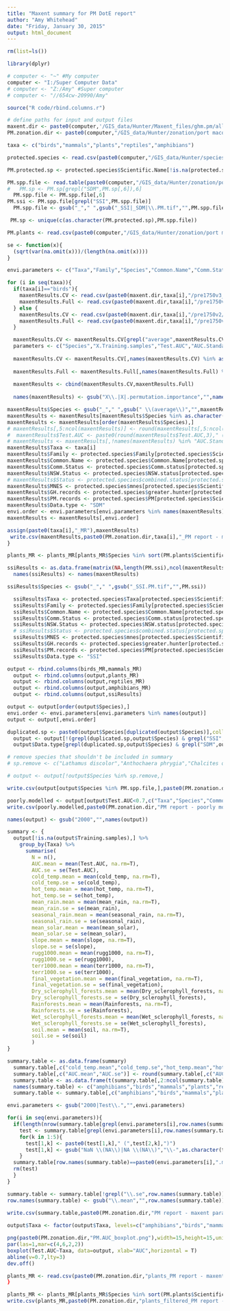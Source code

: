 ```yaml
---
title: "Maxent summary for PM DotE report"
author: "Amy Whitehead"
date: "Friday, January 30, 2015"
output: html_document
---
```


```r
rm(list=ls())

library(dplyr)

# computer <- "~" #My computer
computer <- "I:/Super Computer Data"
# computer <- "Z:/Amy" #Super computer
# computer <- "//654cw-20990/Amy"

source("R code/rbind.columns.r")

# define paths for input and output files
maxent.dir <- paste0(computer,'/GIS_data/Hunter/Maxent_files/ghm.pm/all_variables/output/')
PM.zonation.dir <- paste0(computer,"/GIS_data/Hunter/zonation/port macquarie/output/") 

taxa <- c("birds","mammals","plants","reptiles","amphibians")

protected.species <- read.csv(paste0(computer,"/GIS_data/Hunter/species point data/IBRA threatened species list.csv"))

PM.protected.sp <- protected.species$Scientific.Name[!is.na(protected.species$PM.sdm)]

PM.spp.file <- read.table(paste0(computer,"/GIS_data/Hunter/zonation/port macquarie/PM.zonation.spp"),sep="\t")
#   PM.sp <- PM.sp[grepl("SDM",PM.sp[,6]),6]
  PM.spp.file <- PM.spp.file[,6]
PM.ssi <- PM.spp.file[grepl("SSI",PM.spp.file)]
  PM.spp.file <- gsub("_"," ",gsub("_SSI|_SDM|\\.PM.tif","",PM.spp.file))

 PM.sp <- unique(c(as.character(PM.protected.sp),PM.spp.file))

PM.plants <- read.csv(paste0(computer,"/GIS_data/Hunter/zonation/port macquarie/PMHC threatened plants to include.csv"))

```

```r

se <- function(x){
  (sqrt(var(na.omit(x)))/(length(na.omit(x))))
}

```


```r
envi.parameters <- c("Taxa","Family","Species","Common.Name","Comm.Status","NSW.Status","MNES","GH.records","PM.records","Data.type","Training.samples","Test.AUC","AUC.Standard.Deviation","cold_temp","hot_temp","mean_rain","seasonal_rain","mean_solar","slope","rugg1000","terr1000","wetness","final_vegetation","2000Dry_sclerophyll_forests","2000Rainforests","2000Wet_sclerophyll_forests","soil")

for (i in seq(taxa)){
  if(taxa[i]=="birds"){
    maxentResults.CV <- read.csv(paste0(maxent.dir,taxa[i],"/pre1750v3_PMHC/CV/MaxentResults.csv"))
    maxentResults.Full <- read.csv(paste0(maxent.dir,taxa[i],"/pre1750v3_PMHC/Full/MaxentResults.csv"))
  } else {
    maxentResults.CV <- read.csv(paste0(maxent.dir,taxa[i],"/pre1750v2/CV/MaxentResults.csv"))
    maxentResults.Full <- read.csv(paste0(maxent.dir,taxa[i],"/pre1750v2/Full/MaxentResults.csv"))
  }

  maxentResults.CV <- maxentResults.CV[grepl("average",maxentResults.CV$Species),]
  parameters <- c("Species","X.Training.samples","Test.AUC","AUC.Standard.Deviation",names(maxentResults.Full[grepl("permutation.importance",names(maxentResults.Full))]))
  
  maxentResults.CV <- maxentResults.CV[,names(maxentResults.CV) %in% as.character(parameters[1:4])]
  
  maxentResults.Full <- maxentResults.Full[,names(maxentResults.Full) %in% as.character(parameters[c(5:14)])]
  
  maxentResults <- cbind(maxentResults.CV,maxentResults.Full)
  
  names(maxentResults) <- gsub("X\\.|X|.permutation.importance","",names(maxentResults))

maxentResults$Species <- gsub("_"," ",gsub(" \\(average\\)","",maxentResults$Species))
maxentResults <- maxentResults[maxentResults$Species %in% as.character(PM.sp),]
maxentResults <- maxentResults[order(maxentResults$Species),]
# maxentResults[,5:ncol(maxentResults)] <- round(maxentResults[,5:ncol(maxentResults)],2)
#  maxentResults$Test.AUC <- paste0(round(maxentResults$Test.AUC,3)," (",round(maxentResults$AUC.Standard.Deviation,3),")")
# maxentResults <- maxentResults[,!names(maxentResults) %in% "AUC.Standard.Deviation"]
maxentResults$Taxa <- taxa[i]
maxentResults$Family <- protected.species$Family[protected.species$Scientific.Name %in% maxentResults$Species]
maxentResults$Common.Name <- protected.species$Common.Name[protected.species$Scientific.Name %in% maxentResults$Species]
maxentResults$Comm.Status <- protected.species$Comm.status[protected.species$Scientific.Name %in% maxentResults$Species]
maxentResults$NSW.Status <- protected.species$NSW.status[protected.species$Scientific.Name %in% maxentResults$Species]
# maxentResults$Status <- protected.species$combined.status[protected.species$Scientific.Name %in% maxentResults$Species]
maxentResults$MNES <- protected.species$mnes[protected.species$Scientific.Name %in% maxentResults$Species]
maxentResults$GH.records <- protected.species$greater.hunter[protected.species$Scientific.Name %in% maxentResults$Species]
maxentResults$PM.records <- protected.species$PM[protected.species$Scientific.Name %in% maxentResults$Species]
maxentResults$Data.type <- "SDM"
envi.order <- envi.parameters[envi.parameters %in% names(maxentResults)]  
maxentResults <- maxentResults[,envi.order]

assign(paste0(taxa[i],"_MR"),maxentResults)
 write.csv(maxentResults,paste0(PM.zonation.dir,taxa[i],"_PM report - maxent summary.csv"),row.names=F) 
}

plants_MR <- plants_MR[plants_MR$Species %in% sort(PM.plants$ScientificName),]

```

```r

ssiResults <- as.data.frame(matrix(NA,length(PM.ssi),ncol(maxentResults)))
  names(ssiResults) <- names(maxentResults)

ssiResults$Species <- gsub("_"," ",gsub("_SSI.PM.tif","",PM.ssi))

  ssiResults$Taxa <- protected.species$Taxa[protected.species$Scientific.Name %in% ssiResults$Species]
  ssiResults$Family <- protected.species$Family[protected.species$Scientific.Name %in% ssiResults$Species]
  ssiResults$Common.Name <- protected.species$Common.Name[protected.species$Scientific.Name %in% ssiResults$Species]
  ssiResults$Comm.Status <- protected.species$Comm.status[protected.species$Scientific.Name %in% ssiResults$Species]
  ssiResults$NSW.Status <- protected.species$NSW.status[protected.species$Scientific.Name %in% ssiResults$Species]
  # ssiResults$Status <- protected.species$combined.status[protected.species$Scientific.Name %in% ssiResults$Species]
  ssiResults$MNES <- protected.species$mnes[protected.species$Scientific.Name %in% ssiResults$Species]
  ssiResults$GH.records <- protected.species$greater.hunter[protected.species$Scientific.Name %in% ssiResults$Species]
  ssiResults$PM.records <- protected.species$PM[protected.species$Scientific.Name %in% ssiResults$Species]
  ssiResults$Data.type <- "SSI"

```



```r
output <- rbind.columns(birds_MR,mammals_MR)
  output <- rbind.columns(output,plants_MR)
  output <- rbind.columns(output,reptiles_MR)
  output <- rbind.columns(output,amphibians_MR)
  output <- rbind.columns(output,ssiResults)

output <- output[order(output$Species),]
envi.order <- envi.parameters[envi.parameters %in% names(output)] 
output <- output[,envi.order]

duplicated.sp <- paste0(output$Species[duplicated(output$Species)],collapse="|")
  output <- output[!(grepl(duplicated.sp,output$Species) & grepl("SSI",output$Data.type)),]
  output$Data.type[grepl(duplicated.sp,output$Species) & grepl("SDM",output$Data.type)] <- "SSI"

# remove species that shouldn't be included in summary
# sp.remove <- c("Lathamus discolor","Anthochaera phrygia","Chalcites osculans","Dicksonia antarctica","Eucalyptus oblonga","Isopogon dawsonii","Tregellasia capito")

# output <- output[!output$Species %in% sp.remove,] 

write.csv(output[output$Species %in% PM.spp.file,],paste0(PM.zonation.dir,"PM report - feature list.csv"),row.names=F)

poorly.modelled <- output[output$Test.AUC<0.7,c("Taxa","Species","Common.Name","Comm.Status","NSW.Status","MNES","GH.records","PM.records","Test.AUC","AUC.Standard.Deviation")]
write.csv(poorly.modelled,paste0(PM.zonation.dir,"PM report - poorly modelled species.csv"),row.names=F)
```

```r
names(output) <- gsub("2000","",names(output))

summary <- {
  output[!is.na(output$Training.samples),] %>%
    group_by(Taxa) %>%
      summarise(
        N = n(),
        AUC.mean = mean(Test.AUC, na.rm=T),
        AUC.se = se(Test.AUC),
        cold_temp.mean = mean(cold_temp, na.rm=T),
        cold_temp.se = se(cold_temp),
        hot_temp.mean = mean(hot_temp, na.rm=T),
        hot_temp.se = se(hot_temp),
        mean_rain.mean = mean(mean_rain, na.rm=T),
        mean_rain.se = se(mean_rain),
        seasonal_rain.mean = mean(seasonal_rain, na.rm=T),
        seasonal_rain.se = se(seasonal_rain),
        mean_solar.mean = mean(mean_solar),
        mean_solar.se = se(mean_solar),
        slope.mean = mean(slope, na.rm=T),
        slope.se = se(slope),
        rugg1000.mean = mean(rugg1000, na.rm=T),
        rugg1000.se = se(rugg1000),
        terr1000.mean = mean(terr1000, na.rm=T),
        terr1000.se = se(terr1000),
        final_vegetation.mean = mean(final_vegetation, na.rm=T),
        final_vegetation.se = se(final_vegetation),
        Dry_sclerophyll_forests.mean = mean(Dry_sclerophyll_forests, na.rm=T),
        Dry_sclerophyll_forests.se = se(Dry_sclerophyll_forests),
        Rainforests.mean = mean(Rainforests, na.rm=T),
        Rainforests.se = se(Rainforests),
        Wet_sclerophyll_forests.mean = mean(Wet_sclerophyll_forests, na.rm=T),
        Wet_sclerophyll_forests.se = se(Wet_sclerophyll_forests),
        soil.mean = mean(soil, na.rm=T),
        soil.se = se(soil)
        )
}

summary.table <- as.data.frame(summary)
  summary.table[,c("cold_temp.mean","cold_temp.se","hot_temp.mean","hot_temp.se","mean_rain.mean","mean_rain.se","seasonal_rain.mean","seasonal_rain.se","mean_solar.mean","mean_solar.se","slope.mean","slope.se","rugg1000.mean","rugg1000.se","terr1000.mean","terr1000.se","final_vegetation.mean","final_vegetation.se","Dry_sclerophyll_forests.mean","Dry_sclerophyll_forests.se","Rainforests.mean","Rainforests.se","Wet_sclerophyll_forests.mean","Wet_sclerophyll_forests.se","soil.mean","soil.se")] <- round(summary.table[,c("cold_temp.mean","cold_temp.se","hot_temp.mean","hot_temp.se","mean_rain.mean","mean_rain.se","seasonal_rain.mean","seasonal_rain.se","mean_solar.mean","mean_solar.se","slope.mean","slope.se","rugg1000.mean","rugg1000.se","terr1000.mean","terr1000.se","final_vegetation.mean","final_vegetation.se","Dry_sclerophyll_forests.mean","Dry_sclerophyll_forests.se","Rainforests.mean","Rainforests.se","Wet_sclerophyll_forests.mean","Wet_sclerophyll_forests.se","soil.mean","soil.se")],2)
  summary.table[,c("AUC.mean","AUC.se")] <- round(summary.table[,c("AUC.mean","AUC.se")],4)
  summary.table <- as.data.frame(t(summary.table[,2:ncol(summary.table)]))
  names(summary.table) <- c("amphibians","birds","mammals","plants","reptiles")
  summary.table <- summary.table[,c("amphibians","birds","mammals","plants","reptiles")]

envi.parameters <- gsub("2000|Test\\.","",envi.parameters)

for(i in seq(envi.parameters)){
  if(length(nrow(summary.table[grepl(envi.parameters[i],row.names(summary.table)),])==2)){
    test <- summary.table[grepl(envi.parameters[i],row.names(summary.table)),]
    for(k in 1:5){
      test[1,k] <- paste0(test[1,k]," (",test[2,k],")")
      test[1,k] <- gsub("NaN \\(NA\\)|NA \\(NA\\)","\\-",as.character(test[1,k]))
    }
  summary.table[row.names(summary.table)==paste0(envi.parameters[i],".mean"),] <- test[1,]
  rm(test)
  }
}

summary.table <- summary.table[!grepl("\\.se",row.names(summary.table)),]
row.names(summary.table) <- gsub("\\.mean","",row.names(summary.table))
  
write.csv(summary.table,paste0(PM.zonation.dir,"PM report - maxent parameter summary.csv"),row.names=T)

```


```r

output$Taxa <- factor(output$Taxa, levels=c("amphibians","birds","mammals","plants","reptiles"))

png(paste0(PM.zonation.dir,"PM.AUC_boxplot.png"),width=15,height=15,units = "cm",pointsize=12,bg="transparent",res=300)
par(las=1,mar=c(4,6,2,2))
boxplot(Test.AUC~Taxa, data=output, xlab="AUC",horizontal = T)
abline(v=0.7,lty=3)
dev.off()


```

```r

plants_MR <- read.csv(paste0(PM.zonation.dir,"plants_PM report - maxent summary.csv")) 
}

plants_MR <- plants_MR[plants_MR$Species %in% sort(PM.plants$ScientificName),]
write.csv(plants_MR,paste0(PM.zonation.dir,"plants_filtered_PM report - maxent summary.csv"),row.names=F) 


```

